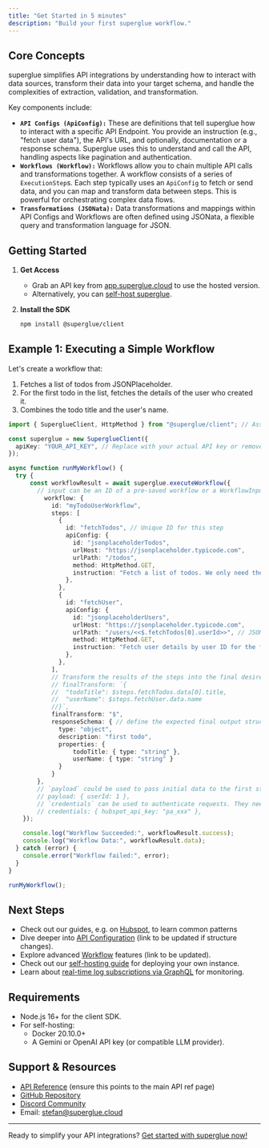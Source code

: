 ```yaml
---
title: "Get Started in 5 minutes"
description: "Build your first superglue workflow."
---
```


## Core Concepts

superglue simplifies API integrations by understanding how to interact with data sources, transform their data into your target schema, and handle the complexities of extraction, validation, and transformation.

Key components include:

- **`API Configs (ApiConfig):`** These are definitions that tell superglue how to interact with a specific API Endpoint. You provide an instruction (e.g., "fetch user data"), the API's URL, and optionally, documentation or a response schema. Superglue uses this to understand and call the API, handling aspects like pagination and authentication.
- **`Workflows (Workflow):`** Workflows allow you to chain multiple API calls and transformations together. A workflow consists of a series of `ExecutionStep`s. Each step typically uses an `ApiConfig` to fetch or send data, and you can map and transform data between steps. This is powerful for orchestrating complex data flows.
- **`Transformations (JSONata):`** Data transformations and mappings within API Configs and Workflows are often defined using JSONata, a flexible query and transformation language for JSON.

## Getting Started

1. **Get Access**
   - Grab an API key from [app.superglue.cloud](https://app.superglue.cloud) to use the hosted version.
   - Alternatively, you can [self-host superglue](/guides/self-hosting).
2. **Install the SDK**

   ```bash
   npm install @superglue/client
   ```

## Example 1: Executing a Simple Workflow

Let's create a workflow that:

1. Fetches a list of todos from JSONPlaceholder.
2. For the first todo in the list, fetches the details of the user who created it.
3. Combines the todo title and the user's name.

```typescript
import { SuperglueClient, HttpMethod } from "@superglue/client"; // Assuming HttpMethod is exported

const superglue = new SuperglueClient({
  apiKey: "YOUR_API_KEY", // Replace with your actual API key or remove if self-hosting with no auth
});

async function runMyWorkflow() {
  try {
      const workflowResult = await superglue.executeWorkflow({
        // input can be an ID of a pre-saved workflow or a WorkflowInput object
          workflow: {
            id: "myTodoUserWorkflow",
            steps: [
              {
                id: "fetchTodos", // Unique ID for this step
                apiConfig: {
                  id: "jsonplaceholderTodos",
                  urlHost: "https://jsonplaceholder.typicode.com",
                  urlPath: "/todos",
                  method: HttpMethod.GET,
                  instruction: "Fetch a list of todos. We only need the first one for this example.",
                },
              },
              {
                id: "fetchUser",
                apiConfig: {
                  id: "jsonplaceholderUsers",
                  urlHost: "https://jsonplaceholder.typicode.com",
                  urlPath: "/users/<<$.fetchTodos[0].userId>>", // JSONata path parameter for first userId
                  method: HttpMethod.GET,
                  instruction: "Fetch user details by user ID for the first todo."
                },
              },
            ],
            // Transform the results of the steps into the final desired output. If not given, this will be generated from the reponse schema
            // finalTransform: `{
            //  "todoTitle": $steps.fetchTodos.data[0].title,
            //  "userName": $steps.fetchUser.data.name
            //}`,
            finalTransform: "$",
            responseSchema: { // define the expected final output structure
              type: "object",
              description: "first todo",
              properties: {
                  todoTitle: { type: "string" },
                  userName: { type: "string" }
              }
            }
        },
        // `payload` could be used to pass initial data to the first step if needed. E.g. IDs to fetch, filters, etc. In short, things that can change across calls.
        // payload: { userId: 1 },
        // `credentials` can be used to authenticate requests. They need to be referenced in the api config (e.g. "headers": {"Authorization": "Bearer <<hubspot_api_key>>"})
        // credentials: { hubspot_api_key: "pa_xxx" },      
    });

    console.log("Workflow Succeeded:", workflowResult.success);
    console.log("Workflow Data:", workflowResult.data);
  } catch (error) {
    console.error("Workflow failed:", error);
  }
}

runMyWorkflow();
```

## Next Steps

- Check out our guides, e.g. on [Hubspot](/guides/hubspot), to learn common patterns
- Dive deeper into [API Configuration](/api-reference/overview) (link to be updated if structure changes).
- Explore advanced [Workflow](/api-reference/overview) features (link to be updated).
- Check out our [self-hosting guide](/guides/self-hosting) for deploying your own instance.
- Learn about [real-time log subscriptions via GraphQL](/api-reference/subscriptions) for monitoring.

## Requirements

- Node.js 16\+ for the client SDK.
- For self-hosting:
  - Docker 20.10.0\+
  - A Gemini or OpenAI API key (or compatible LLM provider).

## Support & Resources

- [API Reference](/api-reference/overview) (ensure this points to the main API ref page)
- [GitHub Repository](https://github.com/superglue-ai/superglue)
- [Discord Community](https://discord.gg/vUKnuhHtfW)
- Email: [stefan@superglue.cloud](mailto:stefan@superglue.cloud)

---

Ready to simplify your API integrations? [Get started with superglue now\!](https://superglue.cloud)